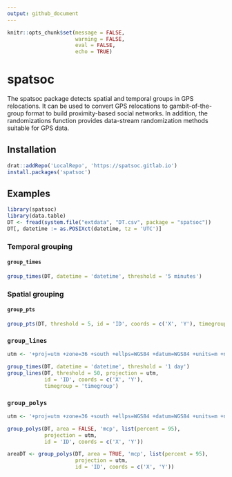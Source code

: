 ```yaml
---
output: github_document
---
```


```r
knitr::opts_chunk$set(message = FALSE, 
                      warning = FALSE,
                      eval = FALSE, 
                      echo = TRUE)
```

# spatsoc 
The spatsoc package detects spatial and temporal groups in GPS relocations. It can be used to convert GPS relocations to gambit-of-the-group format to build proximity-based social networks. In addition, the randomizations function provides data-stream randomization methods suitable for GPS data. 


## Installation
```r
drat::addRepo('LocalRepo', 'https://spatsoc.gitlab.io')
install.packages('spatsoc')
```

## Examples
```r
library(spatsoc)
library(data.table)
DT <- fread(system.file("extdata", "DT.csv", package = "spatsoc"))
DT[, datetime := as.POSIXct(datetime, tz = 'UTC')]
```
### Temporal grouping

#### `group_times`
```r
group_times(DT, datetime = 'datetime', threshold = '5 minutes')
```

### Spatial grouping
#### `group_pts`

```r
group_pts(DT, threshold = 5, id = 'ID', coords = c('X', 'Y'), timegroup = 'timegroup')
```


### `group_lines`

```r
utm <- '+proj=utm +zone=36 +south +ellps=WGS84 +datum=WGS84 +units=m +no_defs'

group_times(DT, datetime = 'datetime', threshold = '1 day')
group_lines(DT, threshold = 50, projection = utm,
            id = 'ID', coords = c('X', 'Y'),
            timegroup = 'timegroup')
```


### `group_polys`

```r
utm <- '+proj=utm +zone=36 +south +ellps=WGS84 +datum=WGS84 +units=m +no_defs'

group_polys(DT, area = FALSE, 'mcp', list(percent = 95),
            projection = utm,
            id = 'ID', coords = c('X', 'Y'))

areaDT <- group_polys(DT, area = TRUE, 'mcp', list(percent = 95),
                      projection = utm,
                      id = 'ID', coords = c('X', 'Y'))
```

